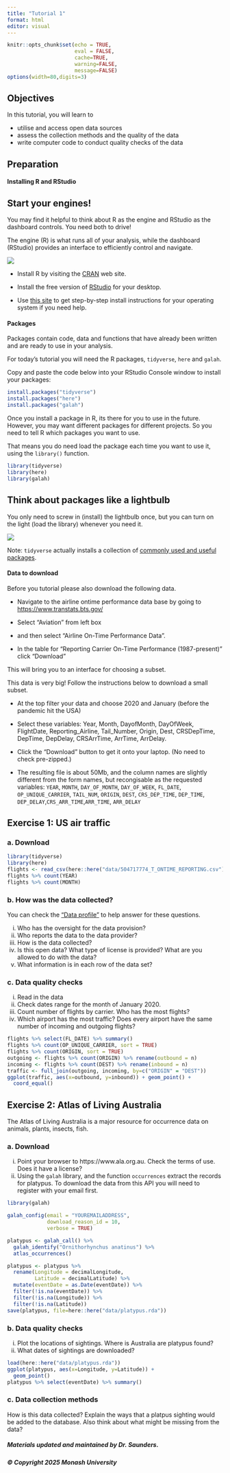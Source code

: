 ```yaml
---
title: "Tutorial 1"
format: html
editor: visual
---
```


```r
knitr::opts_chunk$set(echo = TRUE, 
                      eval = FALSE,
                      cache=TRUE, 
                      warning=FALSE, 
                      message=FALSE)
options(width=80,digits=3)
```

## Objectives

In this tutorial, you will learn to

-   utilise and access open data sources
-   assess the collection methods and the quality of the data
-   write computer code to conduct quality checks of the data

## Preparation

#### Installing R and RStudio

::: callout-tip
## Start your engines!

You may find it helpful to think about R as the engine and RStudio as the dashboard controls. You need both to drive!

The engine (R) is what runs all of your analysis, while the dashboard (RStudio) provides an interface to efficiently control and navigate.
:::

![](images/R_vs_RStudio.png)

-   Install R by visiting the [CRAN](https://cran.r-project.org) web site.

-   Install the free version of [RStudio](https://rstudio.com/products/rstudio/download/) for your desktop.

-   Use [this site](https://startr.numbat.space/modules/starter/installation/) to get step-by-step install instructions for your operating system if you need help.

#### Packages

Packages contain code, data and functions that have already been written and are ready to use in your analysis.

For today's tutorial you will need the R packages, `tidyverse`, `here` and `galah`.

Copy and paste the code below into your RStudio Console window to install your packages:

```r
install.packages("tidyverse")
install.packages("here")
install.packages("galah")
```

Once you install a package in R, its there for you to use in the future. However, you may want different packages for different projects. So you need to tell R which packages you want to use.

That means you do need load the package each time you want to use it, using the `library()` function.

```r
library(tidyverse)
library(here)
library(galah)
```

::: callout-tip
## Think about packages like a lightbulb

You only need to screw in (install) the lightbulb once, but you can turn on the light (load the library) whenever you need it.
:::

![](images/install_vs_library.jpeg){fig-align="center"}

Note: `tidyverse` actually installs a collection of [commonly used and useful packages](https://www.tidyverse.org/packages/).

#### Data to download

Before you tutorial please also download the following data.

-   Navigate to the airline ontime performance data base by going to <https://www.transtats.bts.gov/>

-   Select "Aviation" from left box

-   and then select "Airline On-Time Performance Data".

-   In the table for "Reporting Carrier On-Time Performance (1987-present)" click "Download"

This will bring you to an interface for choosing a subset.

::: callout-warning
This data is very big! Follow the instructions below to download a small subset.
:::

-   At the top filter your data and choose 2020 and January (before the pandemic hit the USA)

-   Select these variables: Year, Month, DayofMonth, DayOfWeek, FlightDate, Reporting_Airline, Tail_Number, Origin, Dest, CRSDepTime, DepTime, DepDelay, CRSArrTime, ArrTime, ArrDelay.

-   Click the "Download" button to get it onto your laptop. (No need to check pre-zipped.)

-   The resulting file is about 50Mb, and the column names are slightly different from the form names, but recongisable as the requested variables: `YEAR`, `MONTH`, `DAY_OF_MONTH`, `DAY_OF_WEEK`, `FL_DATE`, `OP_UNIQUE_CARRIER`, `TAIL_NUM`, `ORIGIN`, `DEST`, `CRS_DEP_TIME`, `DEP_TIME`, `DEP_DELAY`,`CRS_ARR_TIME`,`ARR_TIME`, `ARR_DELAY`

## Exercise 1: US air traffic

### a. Download

```r
library(tidyverse)
library(here)
flights <- read_csv(here::here("data/504717774_T_ONTIME_REPORTING.csv")) %>% select(YEAR:ARR_DELAY)
flights %>% count(YEAR)
flights %>% count(MONTH)
```

### b. How was the data collected?

You can check the ["Data profile"](https://www.transtats.bts.gov/DatabaseInfo.asp?QO_VQ=EFD&DB_URL=Z1qr_VQ=E&Z1qr_Qr5p=N8vn6v10&f7owrp6_VQF=D) to help answer for these questions.

(i) Who has the oversight for the data provision?
(ii) Who reports the data to the data provider?
(iii) How is the data collected?
(iv) Is this open data? What type of license is provided? What are you allowed to do with the data?
(v) What information is in each row of the data set?

### c. Data quality checks

(i) Read in the data
(ii) Check dates range for the month of January 2020.
(iii) Count number of flights by carrier. Who has the most flights?
(iv) Which airport has the most traffic? Does every airport have the same number of incoming and outgoing flights?

```r
flights %>% select(FL_DATE) %>% summary()
flights %>% count(OP_UNIQUE_CARRIER, sort = TRUE)
flights %>% count(ORIGIN, sort = TRUE)
outgoing <- flights %>% count(ORIGIN) %>% rename(outbound = n)
incoming <- flights %>% count(DEST) %>% rename(inbound = n)
traffic <- full_join(outgoing, incoming, by=c("ORIGIN" = "DEST"))
ggplot(traffic, aes(x=outbound, y=inbound)) + geom_point() +
  coord_equal()
```

## Exercise 2: Atlas of Living Australia

The Atlas of Living Australia is a major resource for occurrence data on animals, plants, insects, fish.

### a. Download

(i) Point your browser to https://www.ala.org.au. Check the terms of use. Does it have a license?
(ii) Using the `galah` library, and the function `occurrences` extract the records for platypus. To download the data from this API you will need to register with your email first.

```r
library(galah)

galah_config(email = "YOUREMAILADDRESS",
             download_reason_id = 10, 
             verbose = TRUE)

platypus <- galah_call() %>% 
  galah_identify("Ornithorhynchus anatinus") %>% 
  atlas_occurrences()

platypus <- platypus %>% 
  rename(Longitude = decimalLongitude,
         Latitude = decimalLatitude) %>%
  mutate(eventDate = as.Date(eventDate)) %>%
  filter(!is.na(eventDate)) %>%
  filter(!is.na(Longitude)) %>%
  filter(!is.na(Latitude))
save(platypus, file=here::here("data/platypus.rda"))
```

### b. Data quality checks

(i) Plot the locations of sightings. Where is Australia are platypus found?
(ii) What dates of sightings are downloaded?

```r
load(here::here("data/platypus.rda"))
ggplot(platypus, aes(x=Longitude, y=Latitude)) +
  geom_point()
platypus %>% select(eventDate) %>% summary()     
```

### c. Data collection methods

How is this data collected? Explain the ways that a platpus sighting would be added to the database. Also think about what might be missing from the data?

##### Materials updated and maintained by Dr. Saunders.

##### © Copyright 2025 Monash University
